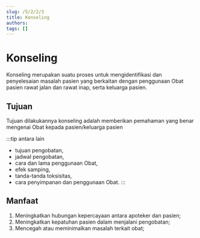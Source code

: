 ```yaml
---
slug: /5/2/2/3
title: Konseling
authors: 
tags: []
---
```


# Konseling

Konseling merupakan suatu proses untuk mengidentifikasi dan penyelesaian masalah pasien yang berkaitan dengan penggunaan Obat pasien rawat jalan dan rawat inap, serta keluarga pasien.
## Tujuan
Tujuan dilakukannya konseling adalah memberikan pemahaman yang benar mengenai Obat kepada pasien/keluarga pasien 

:::tip antara lain
- tujuan pengobatan, 
- jadwal pengobatan, 
- cara dan lama penggunaan Obat, 
- efek samping, 
- tanda-tanda toksisitas, 
- cara penyimpanan dan penggunaan Obat.
:::

## Manfaat
1) Meningkatkan hubungan kepercayaan antara apoteker dan pasien;
2) Meningkatkan kepatuhan pasien dalam menjalani pengobatan;
3) Mencegah atau meminimalkan masalah terkait obat;
